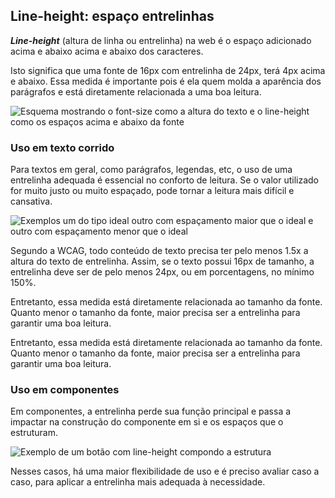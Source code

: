 
## Line-height: espaço entrelinhas

**_Line-height_** (altura de linha ou entrelinha) na web é o espaço adicionado acima e abaixo acima e abaixo dos caracteres.

Isto significa que uma fonte de 16px com entrelinha de 24px, terá 4px acima e abaixo.
Essa medida é importante pois é ela quem molda a aparência dos parágrafos e está diretamente relacionada a uma boa leitura.

<img
  src={LineHeight}
  alt="Esquema mostrando o font-size como a altura do texto e o line-height como os espaços acima e abaixo da fonte"
/>

### Uso em texto corrido

Para textos em geral, como parágrafos, legendas, etc, o uso de uma entrelinha adequada é essencial no conforto de leitura. Se o valor
utilizado for muito justo ou muito espaçado, pode tornar a leitura mais difícil e cansativa.

<img
  src={LineHeightExamples}
  alt="Exemplos um do tipo ideal outro com espaçamento maior que o ideal e outro com espaçamento menor que o ideal"
/>

Segundo a WCAG, todo conteúdo de texto precisa ter pelo menos 1.5x a altura do texto de entrelinha. Assim, se o texto possui 16px de tamanho, a entrelinha deve ser de pelo menos 24px, ou em porcentagens, no mínimo 150%.

Entretanto, essa medida está diretamente relacionada ao tamanho da fonte. Quanto menor o tamanho da fonte, maior precisa ser a entrelinha para garantir uma boa leitura.

Entretanto, essa medida está diretamente relacionada ao tamanho da fonte. Quanto menor o tamanho da fonte, maior precisa ser a entrelinha para garantir uma boa leitura.

### Uso em componentes

Em componentes, a entrelinha perde sua função principal e passa a impactar na construção do componente em si e os espaços que o estruturam.

<img
  src={LineHeightComponent}
  alt="Exemplo de um botão com line-height compondo a estrutura"
/>

Nesses casos, há uma maior flexibilidade de uso e é preciso avaliar caso a caso, para aplicar a entrelinha mais adequada à necessidade.
